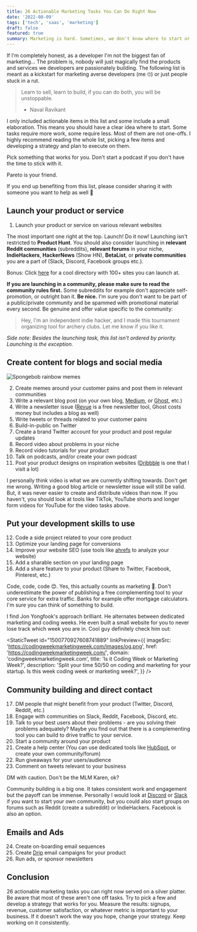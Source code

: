 ```yaml
---
title: 26 Actionable Marketing Tasks You Can Do Right Now
date: '2022-08-09'
tags: ['tech', 'saas', 'marketing']
draft: false
featured: true
summary: Marketing is hard. Sometimes, we don't know where to start or what to do next. Here are 26 tasks you can do right now!
---
```


If I'm completely honest, as a developer I'm not the biggest fan of marketing... The problem is, nobody will
just magically find the products and services we developers are passionately building. The following list is
meant as a kickstart for marketing averse developers (me 🙄) or just people stuck in a rut.

> Learn to sell, learn to build, if you can do both, you will be unstoppable.
>
> - Naval Ravikant

I only included actionable items in this list and some include a small elaboration. This means you should have a clear
idea where to start. Some tasks require more work, some require less. Most of them are not one-offs. I highly recommend
reading the whole list, picking a few items and developing a strategy and plan to execute on them.

Pick something that works for you. Don't start a podcast if you don't have the time to stick with it.

<Highlight>Pareto is your friend.</Highlight>

If you end up benefiting from this list, please consider sharing it with someone you want to help as well 🙂

## Launch your product or service

1. Launch your product or service on various relevant websites

The most important one right at the top. Launch! Do it now! Launching isn't restricted to **Product Hunt**. You
should also consider launching in **relevant Reddit communities** (subreddits), **relevant forums** in your niche,
**IndieHackers**, **HackerNews** (Show HN), **BetaList**, or **private communities** you are a part of (Slack,
Discord, Facebook groups etc.).

Bonus: Click [here](https://www.eggradients.com/startup-directory) for a cool directory with 100+ sites you can
launch at.

**If you are launching in a community, please make sure to read the community rules first.** Some
subreddits for example don't appreciate self-promotion, or outright ban it. **Be nice.** I'm sure you don't want
to be part of a public/private community and be spammed with promotional material every second. Be genuine and
offer value specific to the community:

> Hey, I'm an independent indie hacker, and I made this tournament organizing tool for archery clubs.
> Let me know if you like it.

_Side note: Besides the launching task, this list isn't ordered by priority. Launching is the exception._

## Create content for blogs and social media

<Image
  alt="Spongebob rainbow memes"
  src="/static/img/blog/spongebob-memes.jpeg"
  sizes="40vw"
  width={0}
  height={0}
  className="h-auto w-full"
/>

2. Create memes around your customer pains and post them in relevant communities
3. Write a relevant blog post (on your own blog, [Medium](https://medium.com/creators), or [Ghost](https://ghost.org/), etc.)
4. Write a newsletter issue ([Revue](https://www.getrevue.co/) is a free newsletter tool, Ghost costs money but includes a blog as well)
5. Write tweets or threads related to your customer pains
6. Build-in-public on Twitter
7. Create a brand Twitter account for your product and post regular updates
8. Record video about problems in your niche
9. Record video tutorials for your product
10. Talk on podcasts, and/or create your own podcast
11. Post your product designs on inspiration websites ([Dribbble](https://dribbble.com/) is one that I visit a lot)

I personally think video is what we are currently shifting towards. Don't get me wrong. Writing a good blog
article or newsletter issue will still be valid. But, it was never easier to create and distribute videos than now.
If you haven't, you should look at tools like TikTok, YouTube shorts and longer form videos for YouTube for the video
tasks above.

<NewsletterSubscribe />

## Put your development skills to use

12. Code a side project related to your core product
13. Optimize your landing page for conversions
14. Improve your website SEO (use tools like [ahrefs](https://ahrefs.com/) to analyze your website)
15. Add a sharable section on your landing page
16. Add a share feature to your product (Share to Twitter, Facebook, Pinterest, etc.)

Code, code, code 😊. Yes, this actually counts as marketing 🙌. Don't underestimate the power of publishing a free
complementing tool to your core service for extra traffic. Banks for example offer mortgage calculators. I'm sure
you can think of something to build.

I find Jon Yongfook's approach brilliant. He alternates between dedicated marketing and coding weeks. He even built
a small website for you to never lose track which week you are in. Cool guy definitely check him out:

<StaticTweet
  id="1500770927608741889"
  linkPreview={{
    imageSrc: 'https://codingweekmarketingweek.com/images/og.png',
    href: 'https://codingweekmarketingweek.com/',
    domain: 'codingweekmarketingweek.com',
    title: 'Is it Coding Week or Marketing Week?',
    description:
      'Split your time 50/50 on coding and marketing for your startup. Is this week coding week or marketing week?',
  }}
/>

## Community building and direct contact

17. DM people that might benefit from your product (Twitter, Discord, Reddit, etc.)
18. Engage with communities on Slack, Reddit, Facebook, Discord, etc.
19. Talk to your best users about their problems - are you solving their problems adequately? Maybe you find out that there is a complementing tool you can build to drive traffic to your service.
20. Start a community around your product
21. Create a help center (You can use dedicated tools like [HubSpot](https://www.hubspot.com/knowledge-base), or create your own community/forum)
22. Run giveaways for your users/audience
23. Comment on tweets relevant to your business

<Highlight>DM with caution. Don't be the MLM Karen, ok?</Highlight>

Community building is a big one. It takes consistent work and engagement but the payoff can be immense. Personally
I would look at [Discord](https://discord.com/) or [Slack](https://slack.com/) if you want to start your own community,
but you could also start groups on forums such as Reddit (create a subreddit) or IndieHackers. Facebook is also an
option.

## Emails and Ads

24. Create on-boarding email sequences
25. Create [Drip](https://www.drip.com/) email campaigns for your product
26. Run ads, or sponsor newsletters

## Conclusion

26 actionable marketing tasks you can right now served on a silver platter. Be aware that most of these aren't one off
tasks. Try to pick a few and develop a strategy that works for you. Measure the results: signups, revenue, customer
satisfaction, or whatever metric is important to your business. If it doesn't work the way you hope, change your
strategy. <Highlight>Keep working on it consistently.</Highlight>
